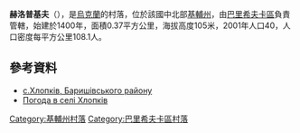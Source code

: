 {{coord|50|22|55|N|31|21|31|E|scale:30000|display=title}}

'''赫洛普基夫'''（{{lang-uk|Хлопків}}），是[[烏克蘭|烏克蘭]]的村落，位於該國中北部[[基輔州|基輔州]]，由[[巴里希夫卡區|巴里希夫卡區]]負責管轄，始建於1400年，面積0.37平方公里，海拔高度105米，2001年人口40，人口密度每平方公里108.1人。

==參考資料==
* [https://web.archive.org/web/20100119211735/http://baryshivka.kiev.ua/ с.Хлопків, Баришівського району]  {{ref-uk}}
* [http://weather.in.ua/ua/kievskaja/27350 Погода в селі Хлопків] {{Wayback|url=http://weather.in.ua/ua/kievskaja/27350 |date=20200918150618 }}

{{DEFAULTSORT:Хлопків}}
[[Category:基輔州村落|Category:基輔州村落]]
[[Category:巴里希夫卡區村落|Category:巴里希夫卡區村落]]


{{Kiev-geo-stub}}